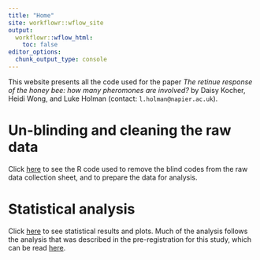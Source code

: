 ```yaml
---
title: "Home"
site: workflowr::wflow_site
output:
  workflowr::wflow_html:
    toc: false
editor_options:
  chunk_output_type: console
---
```


This website presents all the code used for the paper _The retinue response of the honey bee: how many pheromones are involved?_ by Daisy Kocher, Heidi Wong, and Luke Holman (contact: `l.holman@napier.ac.uk`).

# Un-blinding and cleaning the raw data
Click [here](clean_raw_data.html) to see the R code used to remove the blind codes from the raw data collection sheet, and to prepare the data for analysis.

# Statistical analysis
Click [here](statistics.html) to see statistical results and plots. Much of the analysis follows the analysis that was described in the pre-registration for this study, which can be read [here](https://osf.io/ncf9z/).
